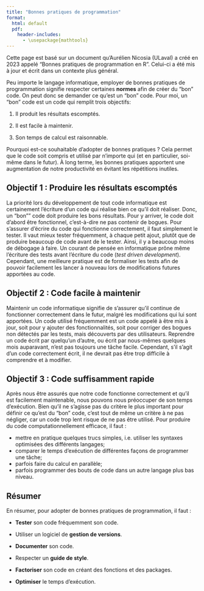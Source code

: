 ```yaml
--- 
title: "Bonnes pratiques de programmation"
format: 
  html: default
  pdf:
    header-includes:
      - \usepackage{mathtools} 
--- 
```


Cette page est basé sur un document qu'Aurélien Nicosia (ULaval) a créé en 2023 appelé "Bonnes pratiques de programmation en R". Celui-ci a été mis à jour et écrit dans un contexte plus général. 

Peu importe le langage informatique, employer de bonnes pratiques de programmation signifie respecter certaines **normes** afin de créer du "bon" code. On peut donc se demander ce qu'est un "bon" code. Pour moi, un "bon" code est un code qui remplit trois objectifs:

1. Il produit les résultats escomptés.

2. Il est facile à maintenir.

3. Son temps de calcul est raisonnable.

Pourquoi est-ce souhaitable d'adopter de bonnes pratiques ? Cela permet que le code soit compris et utilisé par n'importe qui (et en particulier, soi-même dans le futur). À long terme, les bonnes pratiques apportent une augmentation de notre productivité en évitant les répétitions inutiles.

## Objectif 1 : Produire les résultats escomptés

La priorité lors du développement de tout code informatique est certainement l’écriture d’un code qui réalise bien ce qu’il doit réaliser. Donc, un "bon"" code doit produire les bons résultats. Pour y arriver, le code doit d’abord être fonctionnel, c’est-à-dire ne pas contenir de bogues. Pour s’assurer d’écrire du code qui fonctionne correctement, il faut simplement le tester. Il vaut mieux tester fréquemment, à chaque petit ajout, plutôt que de produire beaucoup de code avant de le tester. Ainsi, il y a beaucoup moins de débogage à faire. Un courant de pensée en informatique prône même l’écriture des tests avant l’écriture du code (*test driven development*). Cependant, une meilleure pratique est de formaliser les tests afin de pouvoir facilement les lancer à nouveau lors de modifications futures apportées au code.

## Objectif 2 : Code facile à maintenir 

Maintenir un code informatique signifie de s’assurer qu’il continue de fonctionner correctement dans le futur, malgré les modifications qui lui sont apportées. Un code utilisé fréquemment est un code appelé à être mis à jour, soit pour y ajouter des fonctionnalités, soit pour corriger des bogues non détectés par les tests, mais découverts par des utilisateurs. Reprendre un code écrit par quelqu’un d’autre, ou écrit par nous-mêmes quelques mois auparavant, n’est pas toujours une tâche facile. Cependant, s’il s’agit d’un code correctement écrit, il ne devrait pas être trop difficile à comprendre et à modifier.


## Objectif 3 : Code suffisamment rapide

Après nous être assurés que notre code fonctionne correctement et qu’il est facilement maintenable, nous pouvons nous préoccuper de son temps d’exécution. Bien qu'il ne s’agisse pas du critère le plus important pour définir ce qu’est du "bon" code, c’est tout de même un critère à ne pas négliger, car un code trop lent risque de ne pas être utilisé. Pour produire du code computationnellement efficace, il faut :

- mettre en pratique quelques trucs simples, i.e. utiliser les syntaxes optimisées des différents langages;
- comparer le temps d’exécution de différentes façons de programmer une tâche;
- parfois faire du calcul en parallèle;
- parfois programmer des bouts de code dans un autre langage plus bas niveau. 


## Résumer 

En résumer, pour adopter de bonnes pratiques de programmation, il faut :

- **Tester** son code fréquemment son code.

- Utiliser un logiciel de **gestion de versions**.

- **Documenter** son code.

- Respecter un **guide de style**.

- **Factoriser** son code en créant des fonctions et des packages.

- **Optimiser** le temps d'exécution.
